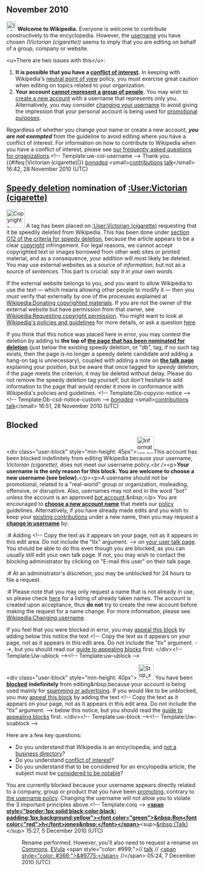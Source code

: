 <article id="29786514" title=User talk:Fareez Shah>
	<talkpage id="29786514" title="User talk:Fareez Shah">
== November 2010 ==
[[Image:Information.svg|25px|alt=|link=]] '''Welcome to Wikipedia.''' Everyone is welcome to contribute constructively to the encyclopedia. However, the [[WP:ORGNAME|username]] you have chosen ''(Victorian (cigarette))'' seems to imply that you are editing on behalf of a group, company or website.

&lt;u&gt;There are two issues with this&lt;/u&gt;:
# '''It is possible that you have a [[WP:COI|conflict of interest]].''' In keeping with Wikipedia's [[WP:NPOV|neutral point of view]] policy, you must exercise great caution when editing on topics related to your organization.
# '''Your account [[WP:NOSHARE|cannot represent a group of people]].''' You may wish to [[Special:Userlogin/signup|create a new account]] with a username that represents only you. Alternatively, you may consider [[WP:CHU|changing your username]] to avoid giving the impression that your personal account is being used for [[WP:Spam|promotional purposes]].

Regardless of whether you change your name or create a new account, '''''you are not exempted''''' from the guideline to avoid editing where you have a conflict of interest. For information on how to contribute to Wikipedia when you have a conflict of interest, please see [[Wikipedia:FAQ/Organizations|our frequently asked questions for organizations]].&lt;!-- Template:uw-coi-username --&gt; Thank you.
{{#ifeq:{{BASEPAGENAME}}|Victorian (cigarette)|}} ''[[User:Bonadea|bonadea]]'' &lt;small&gt;[[Special:Contributions/Bonadea|contributions]] [[User talk:Bonadea|talk]]&lt;/small&gt; 16:42, 28 November 2010 (UTC)

==[[Wikipedia:Criteria for speedy deletion|Speedy deletion]] nomination of [[:User:Victorian (cigarette)]]==
[[Image:Copyright-problem.svg|48px|left|alt=|link=]]
{{Quote box|quote=&lt;p&gt;If this is the first article that you have created, you may want to read [[WP:Your first article|the guide to writing your first article]].&lt;/p&gt;&lt;p&gt;You may want to consider using the [[Wikipedia:Article wizard|Article Wizard]] to help you create articles.&lt;/p&gt;|width=20%|align=right}}
A tag has been placed on [[:User:Victorian (cigarette)]] requesting that it be speedily deleted from Wikipedia. This has been done under [[WP:CSD#G12|section G12 of the criteria for speedy deletion]], because the article appears to be a clear [[Wikipedia:Copyrights|copyright]] infringement. For legal reasons, we cannot accept copyrighted text or images borrowed from other web sites or printed material, and as a consequence, your addition will most likely be deleted. You may use external websites as a source of ''information'', but not as a source of ''sentences''. This part is crucial: ''say it in your own words''.

If the external website belongs to you, and you want to allow Wikipedia to use the text — which means allowing other people to modify it — then you ''must'' verify that externally by one of the processes explained at [[Wikipedia:Donating copyrighted materials]]. If you are not the owner of the external website but have permission from that owner, see [[Wikipedia:Requesting copyright permission]]. You might want to look at [[Wikipedia:Policies and guidelines|Wikipedia's policies and guidelines]] for more details, or ask a question [[Wikipedia:Help desk|here]]. 

If you think that this notice was placed here in error, you may contest the deletion by adding {{tlc|hang on}} to '''the top of [[:User:Victorian (cigarette)|the page that has been nominated for deletion]]''' (just below the existing speedy deletion, or &quot;db&quot;, tag; if no such tag exists, then the page is no longer a speedy delete candidate and adding a hang-on tag is unnecessary), coupled with adding a note on '''[[User talk:Victorian (cigarette)|the talk page]]''' explaining your position, but be aware that once tagged for ''speedy'' deletion, if the page meets the criterion, it may be deleted without delay. Please do not remove the speedy deletion tag yourself, but don't hesitate to add information to the page that would render it more in conformance with Wikipedia's policies and guidelines.  &lt;!-- Template:Db-copyvio-notice --&gt; &lt;!-- Template:Db-csd-notice-custom --&gt; ''[[User:Bonadea|bonadea]]'' &lt;small&gt;[[Special:Contributions/Bonadea|contributions]] [[User talk:Bonadea|talk]]&lt;/small&gt; 16:51, 28 November 2010 (UTC)

== Blocked ==

&lt;div class=&quot;user-block&quot; style=&quot;min-height: 45px&quot;&gt;{{z12}}[[File:Information.svg|left|45px|alt=|link=]]This account has been blocked indefinitely from editing Wikipedia because your username, ''Victorian (cigarette)'', does not meet our username policy.&lt;br /&gt;&lt;p&gt;'''Your username is the only reason for this block. You are welcome to choose a new username (see below).'''&lt;/p&gt;&lt;p&gt;A username should not be promotional, related to a &quot;real-world&quot; group or organization, misleading, offensive, or disruptive. Also, usernames may not end in the word &quot;bot&quot; unless the account is an approved [[Wikipedia:Bots|bot account]].&amp;nbsp;&lt;/p&gt;
You are encouraged to '''[[Special:Userlogin/signup|choose a new account name]]''' that meets our [[WP:U|policy]] guidelines. Alternatively, if you have already made edits and you wish to keep your [[Special:MyContributions|existing contributions]] under a new name, then you may request a '''[[WP:CHU|change in username]]''' by:
:# Adding &lt;!-- Copy the text as it appears on your page, not as it appears in this edit area. Do not include the &quot;tlx&quot; argument. --&gt;{{tlx|unblock-un|''your new username here''}} on [[Special:MyTalk|your user talk page]]. You should be able to do this even though you are blocked, as you can usually still edit your own talk page. If not, you may wish to contact the blocking administrator by clicking on &quot;E-mail this user&quot; on their talk page.
:# At an administrator's discretion, you may be unblocked for 24 hours to file a request.
:# Please note that you may only request a name that is not already in use, so please check [[Special:ListUsers|here]] for a listing of already taken names. The account is created upon acceptance, thus '''do not''' try to create the new account before making the request for a name change. For more information, please see [[Wikipedia:Changing username]].

If you feel that you were blocked in error, you may [[Wikipedia:AAB|appeal this block]] by adding below this notice the text &lt;!-- Copy the text as it appears on your page, not as it appears in this edit area. Do not include the &quot;tlx&quot; argument. --&gt;{{tlx|unblock|Your reason here}}, but you should read our [[WP:GAB|guide to appealing blocks]] first. &lt;/div&gt;&lt;!-- Template:Uw-ublock --&gt;&lt;!-- Template:uw-ublock --&gt;

&lt;div class=&quot;user-block&quot; style=&quot;min-height: 40px&quot;&gt; [[Image:Stop x nuvola.svg|40px|left|alt=|link=]] You have been '''[[Wikipedia:Blocking policy|blocked]]''' '''indefinitely''' from editing&amp;nbsp;because your account is being used mainly for [[Wikipedia:Spam|spamming or advertising]].   If you would like to be unblocked, you may [[Wikipedia:Appealing a block|appeal this block]] by adding the text &lt;!-- Copy the text as it appears on your page, not as it appears in this edit area. Do not include the &quot;tlx&quot; argument. --&gt;{{tlx|unblock|2=reason=''Your reason here &amp;#126;&amp;#126;&amp;#126;&amp;#126;''}} below this notice, but you should read the [[Wikipedia:Guide to appealing blocks|guide to appealing blocks]] first. &lt;/div&gt;&lt;!-- Template:uw-block --&gt;&lt;!-- Template:Uw-soablock --&gt;

{{unblock reviewed|1=I humbly apologize for the many breach of wikipedia guideline, due to inexperience and this is my 1st time using wikipedia, I was operating on a trial and error basis. Furthermore, I had no intention of representing the company for advertising purposes as my only intention was to bring the existence of this item to the knowledge of the public. I see no damage in creating this article as I see there are topic such as [[Dunhill (cigarette)]],[[Electronic cigarette]] that is deem relevant to wikipedia. And my article would be an additional contribution to topics of these kinds.|decline=We don't get to promote ourselves or our companies on Wikipedia. --[[User:Jpgordon|jpgordon]]&lt;sup&gt;&lt;small&gt;[[User talk:Jpgordon|::==( o )]]&lt;/small&gt;&lt;/sup&gt; 03:58, 29 November 2010 (UTC)}}
 

{{unblock reviewed|1= I have spent this past few days reading and understanding Wikipedia terms and guideline, and I apologize for the mistake I have done. I have learn my lesson and from here in after I will only make valid and valuable contribution on Wikipedia}}

{{unblock-un reviewed | 1=Fareez Shah |reason=| accept=Allowing username change to requested username. Please put this request in at [[Wikipedia:Changing username]] as soon as possible to avoid re-blocking. '''[[User:Ronhjones|&lt;span style=&quot;border:1px solid black;color:black; padding:1px;background:yellow&quot;&gt;&lt;font color=&quot;green&quot;&gt;&amp;nbsp;Ron&lt;font color=&quot;red&quot;&gt;h&lt;/font&gt;jones&amp;nbsp;&lt;/font&gt;&lt;/span&gt;]]'''&lt;sup&gt;[[User talk:Ronhjones|&amp;nbsp;(Talk)]]&lt;/sup&gt; 19:52, 6 December 2010 (UTC)}}

Here are a few key questions:
* Do you understand that Wikipedia is an encyclopedia, and [[WP:NOTDIRECTORY|not a business directory]]?
* Do you understand [[WP:COI|conflict of interest]]?
* Do you understand that to be considered for an encylopedia article, the subject must be [[WP:GNG|considered to be notable]]?

You are currently blocked because your username appears directly related to a company, group or product that you have been [[WP:NOTADVERTISING|promoting]], contrary to [[WP:ORGNAME|the username policy]]. Changing the username will not allow you to violate the 3 important principles above.&lt;!-- Template:coiq --&gt; '''[[User:Ronhjones|&lt;span style=&quot;border:1px solid black;color:black; padding:1px;background:yellow&quot;&gt;&lt;font color=&quot;green&quot;&gt;&amp;nbsp;Ron&lt;font color=&quot;red&quot;&gt;h&lt;/font&gt;jones&amp;nbsp;&lt;/font&gt;&lt;/span&gt;]]'''&lt;sup&gt;[[User talk:Ronhjones|&amp;nbsp;(Talk)]]&lt;/sup&gt; 15:27, 5 December 2010 (UTC)

{{unblock reviewed|1= Yes I fully understand that I am to not write anything to represent an individual or an organization to which I have a vested interest in, every contribution must be done in a neutral manner. I also understand that wikipedia is not an advertising tool to promote products or company. Finally, it is noted that all contribution made to wikipedia must be base from a reliable &amp; neutral source, furthermore the topic must be significant &amp; encyclopedic in nature}}

:{{done}} Rename performed. However, you'll also need to request a rename on [[commons:Commons:Changing username|Commons]]. [[User:EVula|EVula]] &lt;span style=&quot;color: #999;&quot;&gt;// [[User talk:EVula|talk]] // [[User:EVula/admin|&lt;span style=&quot;color: #366;&quot;&gt;&amp;#9775;&lt;/span&gt;]] //&lt;/span&gt; 05:24, 7 December 2010 (UTC)
	</talkpage>
</article>